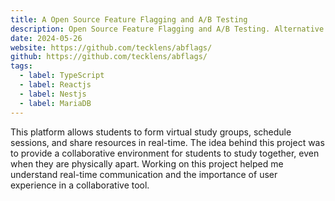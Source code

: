 ```yaml
---
title: A Open Source Feature Flagging and A/B Testing
description: Open Source Feature Flagging and A/B Testing. Alternative for Unleash, Flagr, and Growthbook
date: 2024-05-26
website: https://github.com/tecklens/abflags/
github: https://github.com/tecklens/abflags/
tags:
  - label: TypeScript
  - label: Reactjs
  - label: Nestjs
  - label: MariaDB
---
```


This platform allows students to form virtual study groups, schedule sessions, and share resources in real-time. The idea behind this project was to provide a collaborative environment for students to study together, even when they are physically apart. Working on this project helped me understand real-time communication and the importance of user experience in a collaborative tool.
